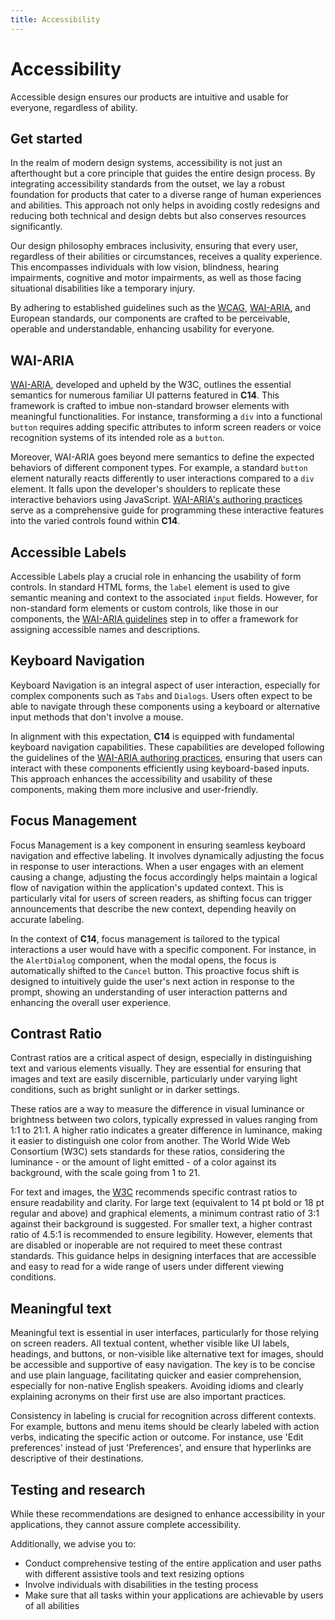 ```yaml
---
title: Accessibility
---
```



# Accessibility

Accessible design ensures our products are intuitive and usable for everyone, regardless of ability.

## Get started

In the realm of modern design systems, accessibility is not just an afterthought but a core principle that guides the entire design process. By integrating accessibility standards from the outset, we lay a robust foundation for products that cater to a diverse range of human experiences and abilities. This approach not only helps in avoiding costly redesigns and reducing both technical and design debts but also conserves resources significantly.

Our design philosophy embraces inclusivity, ensuring that every user, regardless of their abilities or circumstances, receives a quality experience. This encompasses individuals with low vision, blindness, hearing impairments, cognitive and motor impairments, as well as those facing situational disabilities like a temporary injury.

By adhering to established guidelines such as the [WCAG](https://www.w3.org/WAI/standards-guidelines/wcag/), [WAI-ARIA](https://www.w3.org/TR/wai-aria-1.2/), and European standards, our components are crafted to be perceivable, operable and understandable, enhancing usability for everyone.

## WAI-ARIA

[WAI-ARIA](https://www.w3.org/TR/wai-aria-1.2/), developed and upheld by the W3C, outlines the essential semantics for numerous familiar UI patterns featured in **C14**. This framework is crafted to imbue non-standard browser elements with meaningful functionalities. For instance, transforming a `div` into a functional `button` requires adding specific attributes to inform screen readers or voice recognition systems of its intended role as a `button`.

Moreover, WAI-ARIA goes beyond mere semantics to define the expected behaviors of different component types. For example, a standard `button` element naturally reacts differently to user interactions compared to a `div` element. It falls upon the developer's shoulders to replicate these interactive behaviors using JavaScript. [WAI-ARIA's authoring practices](https://www.w3.org/WAI/ARIA/apg/) serve as a comprehensive guide for programming these interactive features into the varied controls found within **C14**.

## Accessible Labels

Accessible Labels play a crucial role in enhancing the usability of form controls. In standard HTML forms, the `label` element is used to give semantic meaning and context to the associated `input` fields. However, for non-standard form elements or custom controls, like those in our components, the [WAI-ARIA guidelines](https://www.w3.org/TR/wai-aria-1.2/#namecalculation) step in to offer a framework for assigning accessible names and descriptions.

## Keyboard Navigation

Keyboard Navigation is an integral aspect of user interaction, especially for complex components such as `Tabs` and `Dialogs`. Users often expect to be able to navigate through these components using a keyboard or alternative input methods that don't involve a mouse.

In alignment with this expectation, **C14** is equipped with fundamental keyboard navigation capabilities. These capabilities are developed following the guidelines of the [WAI-ARIA authoring practices](https://www.w3.org/WAI/ARIA/apg/), ensuring that users can interact with these components efficiently using keyboard-based inputs. This approach enhances the accessibility and usability of these components, making them more inclusive and user-friendly.

## Focus Management

Focus Management is a key component in ensuring seamless keyboard navigation and effective labeling. It involves dynamically adjusting the focus in response to user interactions. When a user engages with an element causing a change, adjusting the focus accordingly helps maintain a logical flow of navigation within the application's updated context. This is particularly vital for users of screen readers, as shifting focus can trigger announcements that describe the new context, depending heavily on accurate labeling.

In the context of **C14**, focus management is tailored to the typical interactions a user would have with a specific component. For instance, in the `AlertDialog` component, when the modal opens, the focus is automatically shifted to the `Cancel` button. This proactive focus shift is designed to intuitively guide the user's next action in response to the prompt, showing an understanding of user interaction patterns and enhancing the overall user experience.

## Contrast Ratio

Contrast ratios are a critical aspect of design, especially in distinguishing text and various elements visually. They are essential for ensuring that images and text are easily discernible, particularly under varying light conditions, such as bright sunlight or in darker settings.

These ratios are a way to measure the difference in visual luminance or brightness between two colors, typically expressed in values ranging from 1:1 to 21:1. A higher ratio indicates a greater difference in luminance, making it easier to distinguish one color from another. The World Wide Web Consortium (W3C) sets standards for these ratios, considering the luminance - or the amount of light emitted - of a color against its background, with the scale going from 1 to 21.

For text and images, the [W3C](https://www.w3.org/WAI/standards-guidelines/wcag/) recommends specific contrast ratios to ensure readability and clarity. For large text (equivalent to 14 pt bold or 18 pt regular and above) and graphical elements, a minimum contrast ratio of 3:1 against their background is suggested. For smaller text, a higher contrast ratio of 4.5:1 is recommended to ensure legibility. However, elements that are disabled or inoperable are not required to meet these contrast standards. This guidance helps in designing interfaces that are accessible and easy to read for a wide range of users under different viewing conditions.

<FoundationsAccessibility />

## Meaningful text

Meaningful text is essential in user interfaces, particularly for those relying on screen readers. All textual content, whether visible like UI labels, headings, and buttons, or non-visible like alternative text for images, should be accessible and supportive of easy navigation. The key is to be concise and use plain language, facilitating quicker and easier comprehension, especially for non-native English speakers. Avoiding idioms and clearly explaining acronyms on their first use are also important practices.

Consistency in labeling is crucial for recognition across different contexts. For example, buttons and menu items should be clearly labeled with action verbs, indicating the specific action or outcome. For instance, use 'Edit preferences' instead of just 'Preferences', and ensure that hyperlinks are descriptive of their destinations.

## Testing and research

While these recommendations are designed to enhance accessibility in your applications, they cannot assure complete accessibility.

Additionally, we advise you to:

- Conduct comprehensive testing of the entire application and user paths with different assistive tools and text resizing options
- Involve individuals with disabilities in the testing process
- Make sure that all tasks within your applications are achievable by users of all abilities
